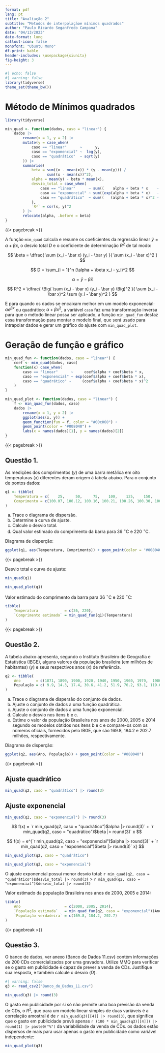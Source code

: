 ```yaml
---
format: pdf
lang: pt
title: "Avaliação 2"
subtitle: "Metodos de interpolaçãoe mínimos quadrados"
author: "Paulo Ricardo Seganfredo Campana"
date: "04/13/2023"
date-format: long
callout-icon: false
monofont: "Ubuntu Mono"
df-print: kable
header-includes: \usepackage{siunitx}
fig-height: 3
---
```


```r
#| echo: false
#| warning: false
library(tidyverse)
theme_set(theme_bw())
```

# Método de Mínimos quadrados

```r
library(tidyverse)
```

```r
min_quad <- function(dados, caso = "linear") {
    dados |>
        rename(x = 1, y = 2) |>
        mutate(y = case_when(
            caso == "linear"      ~      y,
            caso == "exponencial" ~  log(y),
            caso == "quadrático"  ~ sqrt(y)
        )) |>
        summarise(
            beta = sum((x - mean(x)) * (y - mean(y))) /
                   sum((x - mean(x))^2),
            alpha = mean(y) - beta * mean(x),
            desvio_total = case_when(
                caso == "linear"      ~ sum((    alpha + beta * x    -     y  )^2),
                caso == "exponencial" ~ sum((exp(alpha + beta * x)   - exp(y) )^2),
                caso == "quadrático"  ~ sum((   (alpha + beta * x)^2 -     y^2)^2)
            ),
            `R²` = cor(x, y)^2
        ) |> 
        relocate(alpha, .before = beta) 
}
```

{{< pagebreak >}}

A função `min_quad` calcula e resume os coeficientes da regressão linear $\hat y = \alpha + \beta x$, o desvio total $D$ e o coeficiente de determinação $R^2$ de tal modo:

::: {layout-ncol=2}
$$
\beta = \dfrac{ \sum (x_i - \bar x) (y_i - \bar y) }{ \sum (x_i - \bar x)^2 }
$$

$$
D = \sum_{i = 1}^n (\alpha + \beta x_i - y_i)^2
$$
:::

::: {layout-ncol=2}
$$
\alpha = \bar y - \beta \bar x
$$

$$
R^2 = \dfrac{ \Big( \sum (x_i - \bar x) (y_i - \bar y) \Big)^2 }{ \sum (x_i - \bar x)^2 \sum (y_i - \bar y)^2 }
$$
:::

E para quando os dados se encaixam melhor em um modelo exponencial: $\alpha e^{\beta x}$ ou quadrático: $\alpha + \beta x^2$, a variável `caso` faz uma transformação inversa para que o método linear possa ser aplicado, a função `min_quad_fun` desfaz essa transformação para montar o modelo final, que será usado para intrapolar dados e gerar um gráfico do ajuste com `min_quad_plot`.

# Geração de função e gráfico

```r
min_quad_fun <- function(dados, caso = "linear") {
    coef <- min_quad(dados, caso)
    function(x) case_when(
        caso == "linear"      ~     coef$alpha + coef$beta * x,
        caso == "exponencial" ~ exp(coef$alpha + coef$beta * x),
        caso == "quadrático" ~     (coef$alpha + coef$beta * x)^2
    )
}
```

```r
min_quad_plot <- function(dados, caso = "linear") {
    f <- min_quad_fun(dados, caso)
    dados |> 
        rename(x = 1, y = 2) |>
        ggplot(aes(x, y)) +
        geom_function(fun = f, color = "#00c060") +
        geom_point(color = "#008040") +
        labs(x = names(dados)[1], y = names(dados)[2])
}
```

{{< pagebreak >}}

::: {.callout-tip}
# **Questão 1.**

As medições dos comprimentos ($y$) de uma barra metálica em oito temperaturas ($x$) diferentes deram origem à tabela abaixo. Para o conjunto de pontos dados:

```r
q1 <- tibble(
    Temperatura = c(    25,     50,     75,    100,    125,    150,    175,    200),
    Comprimento = c(100.07, 100.12, 100.16, 100.21, 100.26, 100.30, 100.35, 100.40)
)
```

a) Trace o diagrama de dispersão.
b) Determine a curva de ajuste.
c) Calcule o desvio total.
d) Qual valor estimado do comprimento da barra para 36 $^\circ$C e 220 $^\circ$C.
:::

Diagrama de disperção:

```r
ggplot(q1, aes(Temperatura, Comprimento)) + geom_point(color = "#008040")
```

{{< pagebreak >}}

Desvio total e curva de ajuste:

::: {layout-ncol=2}
```r
min_quad(q1)
```

\begin{align*}
\\\\\\
f(x) = `r min_quad(q1)$alpha |> round(3)` + `r min_quad(q1)$beta |> round(3)` x
\end{align*}
:::

```r
min_quad_plot(q1)
```

Valor estimado do comprimento da barra para 36 $^\circ$C e 220 $^\circ$C:

```r
tibble(
    Temperatura            = c(36, 220), 
    `Comprimento estimado` = min_quad_fun(q1)(Temperatura)
)
```

{{< pagebreak >}}

::: {.callout-tip}
# **Questão 2.**

A tabela abaixo apresenta, segundo o Instituto Brasileiro de Geografia e Estatística (IBGE), alguns valores da população brasileira (em milhões de habitantes) ($y$) e seus respectivos anos ($x$) de referência.

```r
q2 <- tibble(
    Ano       = c(1871, 1890, 1900, 1920, 1940, 1950, 1960, 1970,  1980,  1991,  1996),
    População = c( 9.9, 14.3, 17.4, 30.6, 41.2, 51.9, 70.2, 93.1, 119.0, 146.2, 157.1)
)
```

a) Trace o diagrama de dispersão do conjunto de dados.
b) Ajuste o conjunto de dados a uma função quadrática.
c) Ajuste o conjunto de dados a uma função exponencial.
d) Calcule o desvio nos itens b e c.
e) Estime o valor da população Brasileira nos anos de 2000, 2005 e 2014 segundo os modelos obtidos nos itens b e c e compare-os com os números oficiais, fornecidos pelo IBGE, que são 169.8, 184.2 e 202.7 milhões, respectivamente.
:::

Diagrama de disperção:

```r
ggplot(q2, aes(Ano, População)) + geom_point(color = "#008040")
```

{{< pagebreak >}}

::: {layout-ncol=2}
## Ajuste quadrático
```r
min_quad(q2, caso = "quadrático") |> round(3)
```

## Ajuste exponencial
```r
min_quad(q2, caso = "exponencial") |> round(3)
```
:::

::: {layout-ncol=2}
$$
f(x) = `r min_quad(q2, caso = "quadrático")$alpha |> round(3)` + `r min_quad(q2, caso = "quadrático")$beta |> round(3)` x
$$

$$
f(x) = e^{`r min_quad(q2, caso = "exponencial")$alpha |> round(3)` + `r min_quad(q2, caso = "exponencial")$beta |> round(3)` x} 
$$
:::

::: {layout-ncol=2}
```r
min_quad_plot(q2, caso = "quadrático")
```

```r
min_quad_plot(q2, caso = "exponencial")
```
:::

O ajuste exponencial possui menor desvio total: `r min_quad(q2, caso = "quadrático")$desvio_total |> round(3)` > `r min_quad(q2, caso = "exponencial")$desvio_total |> round(3)`

Valor estimado da população Brasileira nos anos de 2000, 2005 e 2014:

```r
tibble(
    Ano                    = c(2000, 2005, 2014), 
    `População estimada`   = min_quad_fun(q2, caso = "exponencial")(Ano),
    `População verdadeira` = c(169.8, 184.2, 202.7)
)
```

{{< pagebreak >}}

::: {.callout-tip}
# **Questão 3.**

O banco de dados, ver anexo (Banco de Dados 11.csv) contém informações de 200 CDs comercializados por uma gravadora. Utilize MMQ para verificar se o gasto em publicidade é capaz de prever a venda de CDs. Justifique sua resposta, e também calcule o desvio ($D$).

```r
#| warning: false
q3 <- read_csv2("Banco_de_Dados_11.csv")
```
:::

```r
min_quad(q3) |> round(3)
```

O gasto em publicidade por si só não permite uma boa previsão da venda de CDs, o $R^2$, que para um modelo linear simples de duas variáveis é a correlação amostral é de `r min_quad(q3)[[4]] |> round(3)`, que significa que o gasto em publicidade prevê apenas `r (100 * min_quad(q3)[[4]]) |> round(1) |> paste0("%")` da variabilidade da venda de CDs. os dados estão dispersos de mais para usar apenas o gasto em publicidade como variável independente:

```r
min_quad_plot(q3)
```